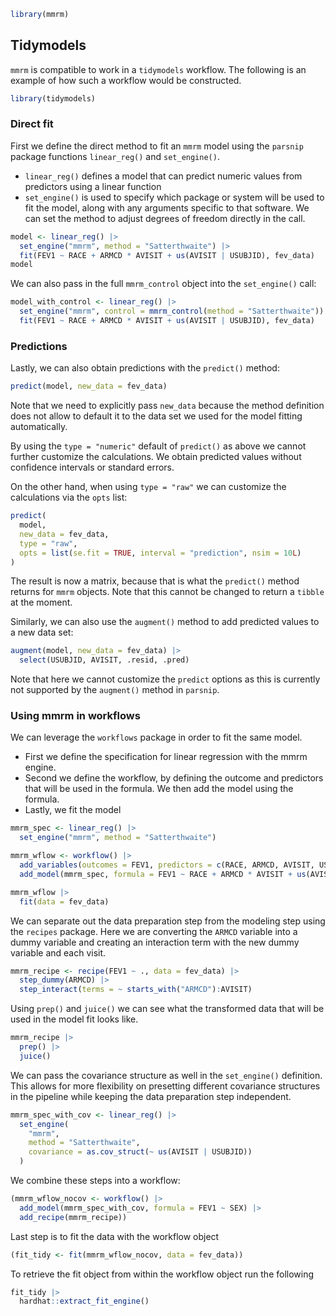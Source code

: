 ```r
library(mmrm)
```

## Tidymodels

`mmrm` is compatible to work in a `tidymodels` workflow. The following is an example of how such a workflow would be constructed.

```r
library(tidymodels)
```

### Direct fit

First we define the direct method to fit an `mmrm` model using the `parsnip` package functions `linear_reg()` and `set_engine()`.

- `linear_reg()` defines a model that can predict numeric values from predictors using a linear function
- `set_engine()` is used to specify which package or system will be used to fit the model, along with any arguments specific to that software. We can set the method to adjust degrees of freedom directly in the call.

```r
model <- linear_reg() |>
  set_engine("mmrm", method = "Satterthwaite") |>
  fit(FEV1 ~ RACE + ARMCD * AVISIT + us(AVISIT | USUBJID), fev_data)
model
```

We can also pass in the full `mmrm_control` object into the `set_engine()` call:

```r
model_with_control <- linear_reg() |>
  set_engine("mmrm", control = mmrm_control(method = "Satterthwaite")) |>
  fit(FEV1 ~ RACE + ARMCD * AVISIT + us(AVISIT | USUBJID), fev_data)
```

### Predictions

Lastly, we can also obtain predictions with the `predict()` method:

```r
predict(model, new_data = fev_data)
```

Note that we need to explicitly pass `new_data` because the method definition
does not allow to default it to the data set we used for the model fitting automatically.

By using the `type = "numeric"` default of `predict()` as above we cannot further customize the calculations. We obtain predicted values without confidence intervals or standard errors.

On the other hand, when using `type = "raw"` we can customize the calculations via the `opts` list:

```r
predict(
  model, 
  new_data = fev_data, 
  type = "raw", 
  opts = list(se.fit = TRUE, interval = "prediction", nsim = 10L)
)
```

The result is now a matrix, because that is what the `predict()` method returns for `mmrm` objects. Note that this cannot be changed to return a `tibble` at the moment.

Similarly, we can also use the `augment()` method to add predicted values to a new data set:

```r
augment(model, new_data = fev_data) |>
  select(USUBJID, AVISIT, .resid, .pred)
```

Note that here we cannot customize the `predict` options as this is currently not supported by the `augment()` method in `parsnip`.

### Using mmrm in workflows

We can leverage the `workflows` package in order to fit the same model.

- First we define the specification for linear regression with the mmrm engine.
- Second we define the workflow, by defining the outcome and predictors that will be used in the formula. We then add the model using the formula.
- Lastly, we fit the model

```r
mmrm_spec <- linear_reg() |>
  set_engine("mmrm", method = "Satterthwaite")

mmrm_wflow <- workflow() |>
  add_variables(outcomes = FEV1, predictors = c(RACE, ARMCD, AVISIT, USUBJID)) |>
  add_model(mmrm_spec, formula = FEV1 ~ RACE + ARMCD * AVISIT + us(AVISIT | USUBJID))

mmrm_wflow |>
  fit(data = fev_data)
```

We can separate out the data preparation step from the modeling step using the `recipes` package. Here we are converting the `ARMCD` variable into a dummy variable and creating an interaction term with the new dummy variable and each visit.

```r
mmrm_recipe <- recipe(FEV1 ~ ., data = fev_data) |>
  step_dummy(ARMCD) |>
  step_interact(terms = ~ starts_with("ARMCD"):AVISIT)
```

Using `prep()` and `juice()` we can see what the transformed data that will be used in the model fit looks like.

```r
mmrm_recipe |>
  prep() |>
  juice()
```

We can pass the covariance structure as well in the `set_engine()` definition. This allows for more flexibility on presetting different covariance structures in the pipeline while keeping the data preparation step independent.

```r
mmrm_spec_with_cov <- linear_reg() |>
  set_engine(
    "mmrm",
    method = "Satterthwaite",
    covariance = as.cov_struct(~ us(AVISIT | USUBJID))
  )
```

We combine these steps into a workflow:

```r
(mmrm_wflow_nocov <- workflow() |>
  add_model(mmrm_spec_with_cov, formula = FEV1 ~ SEX) |>
  add_recipe(mmrm_recipe))
```

Last step is to fit the data with the workflow object

```r
(fit_tidy <- fit(mmrm_wflow_nocov, data = fev_data))
```

To retrieve the fit object from within the workflow object run the following

```r
fit_tidy |>
  hardhat::extract_fit_engine()
```
